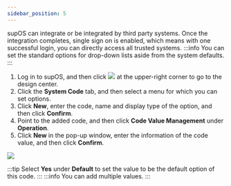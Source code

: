 ```yaml
---
sidebar_position: 5
---
```


supOS can integrate or be integrated by third party systems. Once the integration completes, single sign on is enabled, which means with one successful login, you can directly access all trusted systems.
:::info
You can set the standard options for drop-down lists aside from the
system defaults.
:::

1. Log in to supOS, and then click <img src="https://wordpressfreezonex.oss-accelerate.aliyuncs.com/platform/7.png"/> at the upper-right corner to go to the design center.
2. Click the <strong>System Code</strong> tab, and then select a menu for which you can set options.
3. Click <strong>New</strong>, enter the code, name and display type of the option, and then click <strong>Confirm</strong>.
4. Point to the added code, and then click <strong>Code Value Management</strong> under <strong>Operation</strong>.
5. Click <strong>New</strong> in the pop-up window, enter the information of the code value, and then click <strong>Confirm</strong>.
<img width={450} src="https://wordpressfreezonex.oss-accelerate.aliyuncs.com/platform/56.png"/>

:::tip
Select <strong>Yes</strong> under <strong>Default</strong> to set the value to be the default option of this code.
:::
:::info
You can add multiple values.
:::



